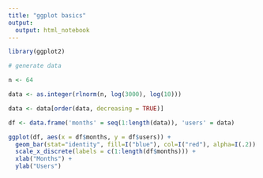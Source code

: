 ```yaml
---
title: "ggplot basics"
output:
  output: html_notebook
---
```


```r
library(ggplot2)

# generate data

n <- 64

data <- as.integer(rlnorm(n, log(3000), log(10)))

data <- data[order(data, decreasing = TRUE)]

df <- data.frame('months' = seq(1:length(data)), 'users' = data)

ggplot(df, aes(x = df$months, y = df$users)) + 
  geom_bar(stat="identity", fill=I("blue"), col=I("red"), alpha=I(.2)) +
  scale_x_discrete(labels = c(1:length(df$months))) +
  xlab("Months") + 
  ylab("Users")

```

